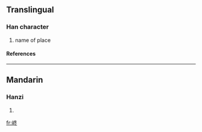 ==Translingual==
===Han character===
{{Han char|rn=46|rad=山|as=05|sn=8|four=|canj=山竹水卜 (UHEY)}}
# name of place
====References====
{{Han ref|kx=0310.071|hdz=10768.100|uh=5CC2|ud=23746}}
----
==Mandarin==
===Hanzi===
{{cmn-hanzi|pin=[[tóng]] ([[tong2]])|wg=t'ung<sup>2</sup>}}
# {{defn|Mandarin}}

[[fr:峂]]